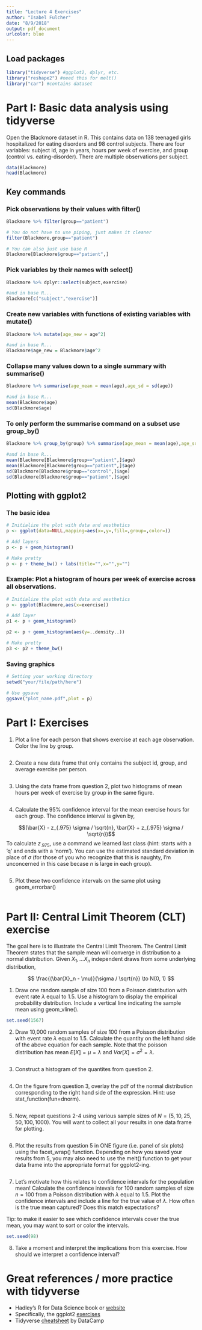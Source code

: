 ```yaml
---
title: "Lecture 4 Exercises"
author: "Isabel Fulcher"
date: "8/9/2018"
output: pdf_document
urlcolor: blue
---
```


## Load packages 
```r
library("tidyverse") #ggplot2, dplyr, etc.
library("reshape2") #need this for melt() 
library("car") #contains dataset
```

# Part I: Basic data analysis using tidyverse

Open the Blackmore dataset in R. This contains data on 138 teenaged girls hospitalized for eating disorders and 98 control subjects. There are four variables: subject id, age in years, hours per week of exercise, and group (control vs. eating-disorder). There are multiple observations per subject. 

```r
data(Blackmore)   
head(Blackmore)
```

## Key commands

### Pick observations by their values with filter()
```r
Blackmore %>% filter(group=="patient") 

# You do not have to use piping, just makes it cleaner
filter(Blackmore,group=="patient")

# You can also just use base R
Blackmore[Blackmore$group=="patient",]
```

### Pick variables by their names with select()
```r
Blackmore %>% dplyr::select(subject,exercise)

#and in base R...
Blackmore[c("subject","exercise")]
```

### Create new variables with functions of existing variables with mutate()
```r
Blackmore %>% mutate(age_new = age^2) 

#and in base R...
Blackmore$age_new = Blackmore$age^2
```

### Collapse many values down to a single summary with summarise()
```r
Blackmore %>% summarise(age_mean = mean(age),age_sd = sd(age))

#and in base R...
mean(Blackmore$age)
sd(Blackmore$age)
```

### To only perform the summarise command on a subset use group_by()
```r
Blackmore %>% group_by(group) %>% summarise(age_mean = mean(age),age_sd = sd(age)) 

#and in base R...
mean(Blackmore[Blackmore$group=="patient",]$age)
mean(Blackmore[Blackmore$group=="patient",]$age)
sd(Blackmore[Blackmore$group=="control",]$age)
sd(Blackmore[Blackmore$group=="patient",]$age)
```

## Plotting with ggplot2 

### The basic idea 
```r
# Initialize the plot with data and aesthetics
p <- ggplot(data=NULL,mapping=aes(x=,y=,fill=,group=,color=)) 

# Add layers 
p <- p + geom_histogram()

# Make pretty
p <- p + theme_bw() + labs(title="",x="",y="")
```

### Example: Plot a histogram of hours per week of exercise across all observations. 

```r
# Initialize the plot with data and aesthetics
p <- ggplot(Blackmore,aes(x=exercise))

# Add layer 
p1 <- p + geom_histogram() 

p2 <- p + geom_histogram(aes(y=..density..))

# Make pretty
p3 <- p2 + theme_bw()
```

### Saving graphics 
```r
# Setting your working directory 
setwd("your/file/path/here")

# Use ggsave
ggsave("plot_name.pdf",plot = p)
```

\newpage

# Part I: Exercises
1. Plot a line for each person that shows exercise at each age observation. Color the line by group.
```r
```

2. Create a new data frame that only contains the subject id, group, and average exercise per person. 

```r
```

3. Using the data frame from question 2, plot two histograms of mean hours per week of exercise by group in the same figure.

```r
```

4. Calculate the 95\% confidence interval for the mean exercise hours for each group. The confidence interval is given by, 

$$(\bar{X} - z_{.975} \sigma / \sqrt{n}, \bar{X} + z_{.975} \sigma / \sqrt{n})$$
To calculate $z_{.975}$, use a command we learned last class (hint: starts with a 'q' and ends with a 'norm'). You can use the estimated standard deviation in place of $\sigma$ (for those of you who recognize that this is naughty, I'm unconcerned in this case becase $n$ is large in each group). 

```r
```

5. Plot these two confidence intervals on the same plot using geom_errorbar() 

```r
```

\newpage

# Part II: Central Limit Theorem (CLT) exercise 

The goal here is to illustrate the Central Limit Theorem. The Central Limit Theorem states that the sample mean will converge in distribution to a normal distribution. Given $X_1,...X_n$ independent draws from some underlying distribution, 

$$ \frac{(\bar{X}_n - \mu)}{\sigma / \sqrt{n}} \to N(0, 1) $$

1. Draw one random sample of size 100 from a Poisson distribution with event rate $\lambda$ equal to 1.5. Use a histogram to display the empirical probability distribution. Include a vertical line indicating the sample mean using geom_vline(). 
```r
set.seed(1567)
```

2. Draw 10,000 random samples of size 100 from a Poisson distribution with event rate $\lambda$ equal to 1.5. Calculate the quantity on the left hand side of the above equation for each sample. Note that the poisson distribution has mean $E[X] = \mu = \lambda$ and $Var[X] = \sigma^2 = \lambda$.  
```r
```

3. Construct a histogram of the quantites from question 2.

```r
```

4. On the figure from question 3, overlay the pdf of the normal distribution corresponding to the right hand side of the expression. Hint: use stat_function(fun=dnorm). 

```r
```

5. Now, repeat questions 2-4 using various sample sizes of $N=(5,10,25,50,100,1000)$. You will want to collect all your results in one data frame for plotting.

```r
```

6. Plot the results from question 5 in ONE figure (i.e. panel of six plots) using the facet_wrap() function. Depending on how you saved your results from 5, you may also need to use the melt() function to get your data frame into the appropriate format for ggplot2-ing.
```r
```


7. Let's motivate how this relates to confidence intervals for the population mean! Calculate the confidence intevals for 100 random samples of size $n=100$ from a Poisson distribution with $\lambda$ equal to 1.5. Plot the confidence intervals and include a line for the true value of $\lambda$. How often is the true mean captured? Does this match expectations?

Tip: to make it easier to see which confidence intervals cover the true mean, you may want to sort or color the intervals.

```r
set.seed(98)
```


8. Take a moment and interpret the implications from this exercise. How should we interpret a confidence interval?







# Great references / more practice with tidyverse

* Hadley's R for Data Science book or [website](http://r4ds.had.co.nz/)
* Specifically, the ggplot2 [exercises](http://r4ds.had.co.nz/graphics-for-communication.html)
* Tidyverse [cheatsheet](https://s3.amazonaws.com/assets.datacamp.com/blog_assets/Tidyverse+Cheat+Sheet.pdf) by DataCamp

